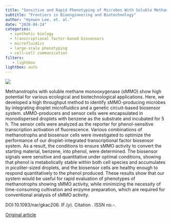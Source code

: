 ```yaml
---
title: "Sensitive and Rapid Phenotyping of Microbes With Soluble Methane Monooxygenase Using a Droplet-Based Assay"
subtitle: "Frontiers in Bioengineering and Biotechnology"
author: "Hyewon Lee, et. al."
date: "2020-04-24"
categories:
  - synthetic biology
  - transcriptional factor-based biosensors
  - microfluidics
  - large-scale phenotyping
  - cell–cell communication
filters:
   - lightbox
lightbox: auto
---
```


![](https://www.frontiersin.org/files/Articles/514536/fbioe-08-00358-HTML/image_m/fbioe-08-00358-g001.jpg)

Methanotrophs with soluble methane monooxygenase (sMMO) show high potential for various ecological and biotechnological applications. Here, we developed a high throughput method to identify sMMO-producing microbes by integrating droplet microfluidics and a genetic circuit-based biosensor system. sMMO-producers and sensor cells were encapsulated in monodispersed droplets with benzene as the substrate and incubated for 5 h. The sensor cells were analyzed as the reporter for phenol-sensitive transcription activation of fluorescence. Various combinations of methanotrophs and biosensor cells were investigated to optimize the performance of our droplet-integrated transcriptional factor biosensor system. As a result, the conditions to ensure sMMO activity to convert the starting material, benzene, into phenol, were determined. The biosensor signals were sensitive and quantitative under optimal conditions, showing that phenol is metabolically stable within both cell species and accumulates in picoliter-sized droplets, and the biosensor cells are healthy enough to respond quantitatively to the phenol produced. These results show that our system would be useful for rapid evaluation of phenotypes of methanotrophs showing sMMO activity, while minimizing the necessity of time-consuming cultivation and enzyme preparation, which are required for conventional analysis of sMMO activity.

DOI:10.1093/nar/gkac206. IF.(y). Citation . ISSN no.-.

[Original article](https://www.frontiersin.org/articles/10.3389/fbioe.2020.00358/full){.external target="_blank"}
